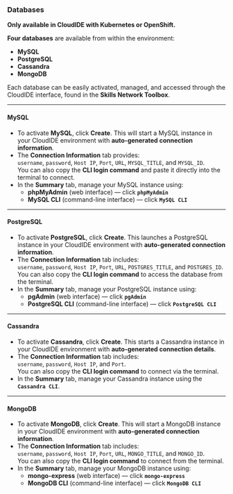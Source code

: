 ### Databases

**Only available in CloudIDE with Kubernetes or OpenShift.**

**Four databases** are available from within the environment:

- **MySQL**  
- **PostgreSQL**  
- **Cassandra**  
- **MongoDB**

Each database can be easily activated, managed, and accessed through the CloudIDE interface, found in the **Skills Network Toolbox**.

---

#### MySQL

- To activate **MySQL**, click **Create**. This will start a MySQL instance in your CloudIDE environment with **auto-generated connection information**.  
- The **Connection Information** tab provides:  
  `username`, `password`, `Host IP`, `Port`, `URL`, `MYSQL_TITLE`, and `MYSQL_ID`.  
  You can also copy the **CLI login command** and paste it directly into the terminal to connect.  
- In the **Summary** tab, manage your MySQL instance using:  
  - **phpMyAdmin** (web interface) — click **`phpMyAdmin`**  
  - **MySQL CLI** (command-line interface) — click **`MySQL CLI`**

---

#### PostgreSQL

- To activate **PostgreSQL**, click **Create**. This launches a PostgreSQL instance in your CloudIDE environment with **auto-generated connection information**.  
- The **Connection Information** tab includes:  
  `username`, `password`, `Host IP`, `Port`, `URL`, `POSTGRES_TITLE`, and `POSTGRES_ID`.  
  You can also copy the **CLI login command** to access the database from the terminal.  
- In the **Summary** tab, manage your PostgreSQL instance using:  
  - **pgAdmin** (web interface) — click **`pgAdmin`**  
  - **PostgreSQL CLI** (command-line interface) — click **`PostgreSQL CLI`**

---

#### Cassandra

- To activate **Cassandra**, click **Create**. This starts a Cassandra instance in your CloudIDE environment with **auto-generated connection details**.  
- The **Connection Information** tab includes:  
  `username`, `password`, `Host IP`, and `Port`.  
  You can also copy the **CLI login command** to connect via the terminal.  
- In the **Summary** tab, manage your Cassandra instance using the **`Cassandra CLI`**.

---

#### MongoDB

- To activate **MongoDB**, click **Create**. This will start a MongoDB instance in your CloudIDE environment with **auto-generated connection information**.  
- The **Connection Information** tab includes:  
  `username`, `password`, `Host IP`, `Port`, `URL`, `MONGO_TITLE`, and `MONGO_ID`.  
  You can also copy the **CLI login command** to connect from the terminal.  
- In the **Summary** tab, manage your MongoDB instance using:  
  - **mongo-express** (web interface) — click **`mongo-express`**  
  - **MongoDB CLI** (command-line interface) — click **`MongoDB CLI`**